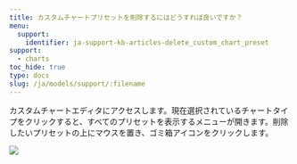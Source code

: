 ```yaml
---
title: カスタムチャートプリセットを削除するにはどうすれば良いですか？
menu:
  support:
    identifier: ja-support-kb-articles-delete_custom_chart_preset
support:
  - charts
toc_hide: true
type: docs
slug: /ja/models/support/:filename
---
```

カスタムチャートエディタにアクセスします。現在選択されているチャートタイプをクリックすると、すべてのプリセットを表示するメニューが開きます。削除したいプリセットの上にマウスを置き、ゴミ箱アイコンをクリックします。

<Frame>
    <img src="/images/app_ui/delete_custome_chart_preset.gif"  />
</Frame>